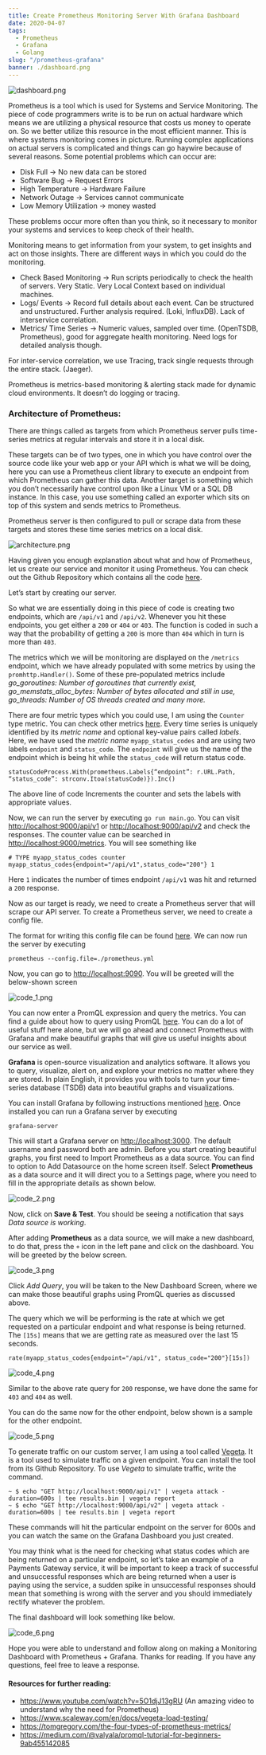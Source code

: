 ```yaml
---
title: Create Prometheus Monitoring Server With Grafana Dashboard
date: 2020-04-07
tags:
  - Prometheus
  - Grafana
  - Golang
slug: "/prometheus-grafana"
banner: ./dashboard.png
---
```


![dashboard.png](./dashboard.png)

Prometheus is a tool which is used for Systems and Service Monitoring. The piece of code programmers write is to be run on actual hardware which means we are utilizing a physical resource that costs us money to operate on. So we better utilize this resource in the most efficient manner. This is where systems monitoring comes in picture. Running complex applications on actual servers is complicated and things can go haywire because of several reasons. Some potential problems which can occur are:

- Disk Full -> No new data can be stored
- Software Bug -> Request Errors
- High Temperature -> Hardware Failure
- Network Outage -> Services cannot communicate
- Low Memory Utilization -> money wasted

These problems occur more often than you think, so it necessary to monitor your systems and services to keep check of their health.

Monitoring means to get information from your system, to get insights and act on those insights. There are different ways in which you could do the monitoring.

- Check Based Monitoring -> Run scripts periodically to check the health of servers. Very Static. Very Local Context based on individual machines.
- Logs/ Events -> Record full details about each event. Can be structured and unstructured. Further analysis required. (Loki, InfluxDB). Lack of interservice correlation.
- Metrics/ Time Series -> Numeric values, sampled over time. (OpenTSDB, Prometheus), good for aggregate health monitoring. Need logs for detailed analysis though.

For inter-service correlation, we use Tracing, track single requests through the entire stack. (Jaeger).

Prometheus is metrics-based monitoring & alerting stack made for dynamic cloud environments. It doesn’t do logging or tracing.

### Architecture of Prometheus:

There are things called as targets from which Prometheus server pulls time-series metrics at regular intervals and store it in a local disk.

These targets can be of two types, one in which you have control over the source code like your web app or your API which is what we will be doing, here you can use a Prometheus client library to execute an endpoint from which Prometheus can gather this data.
Another target is something which you don’t necessarily have control upon like a Linux VM or a SQL DB instance. In this case, you use something called an exporter which sits on top of this system and sends metrics to Prometheus.

Prometheus server is then configured to pull or scrape data from these targets and stores these time series metrics on a local disk.

![architecture.png](./architecture.png)

Having given you enough explanation about what and how of Prometheus, let us create our service and monitor it using Prometheus. You can check out the Github Repository which contains all the code [here](https://github.com/Jigar3/Prometheus-Grafana).

Let’s start by creating our server.

So what we are essentially doing in this piece of code is creating two endpoints, which are `/api/v1` and `/api/v2`. Whenever you hit these endpoints, you get either a `200` or `404` or `403`. The function is coded in such a way that the probability of getting a `200` is more than `404` which in turn is more than `403`.

The metrics which we will be monitoring are displayed on the `/metrics` endpoint, which we have already populated with some metrics by using the `promhttp.Handler()`. Some of these pre-populated metrics include *go_goroutines: Number of goroutines that currently exist, go_memstats_alloc_bytes: Number of bytes allocated and still in use, go_threads: Number of OS threads created and many more.*

There are four metric types which you could use, I am using the `Counter` type metric. You can check other metrics [here](https://prometheus.io/docs/concepts/metric_types/). Every time series is uniquely identified by its *metric name* and optional key-value pairs called *labels*. Here, we have used the *metric name* `myapp_status_codes` and are using two labels `endpoint` and `status_code`. The `endpoint` will give us the name of the endpoint which is being hit while the `status_code` will return status code.

```noLineNumbers
statusCodeProcess.With(prometheus.Labels{“endpoint”: r.URL.Path, “status_code”: strconv.Itoa(statusCode)}).Inc()
```

The above line of code Increments the counter and sets the labels with appropriate values.

Now, we can run the server by executing `go run main.go`. You can visit [http://localhost:9000/api/v1](http://localhost:9000/api/v1) or [http://localhost:9000/api/v2](http://localhost:9000/api/v2) and check the responses. The counter value can be searched in [http://localhost:9000/metrics](http://localhost:9000/metrics). You will see something like

```noLineNumbers
# TYPE myapp_status_codes counter
myapp_status_codes{endpoint="/api/v1",status_code="200"} 1
```

Here `1` indicates the number of times endpoint `/api/v1` was hit and returned a `200` response.

Now as our target is ready, we need to create a Prometheus server that will scrape our API server. To create a Prometheus server, we need to create a config file.

The format for writing this config file can be found [here](https://prometheus.io/docs/prometheus/latest/configuration/configuration/). We can now run the server by executing

```noLineNumbers
prometheus --config.file=./prometheus.yml
```

Now, you can go to [http://localhost:9090](http://localhost:9090). You will be greeted will the below-shown screen

![code_1.png](./code_1.png)

You can now enter a PromQL expression and query the metrics. You can find a guide about how to query using PromQL [here](https://prometheus.io/docs/prometheus/latest/querying/basics/). You can do a lot of useful stuff here alone, but we will go ahead and connect Prometheus with Grafana and make beautiful graphs that will give us useful insights about our service as well.

**Grafana** is open-source visualization and analytics software. It allows you to query, visualize, alert on, and explore your metrics no matter where they are stored. In plain English, it provides you with tools to turn your time-series database (TSDB) data into beautiful graphs and visualizations.

You can install Grafana by following instructions mentioned [here](https://grafana.com/docs/grafana/latest/installation/). Once installed you can run a Grafana server by executing

```noLineNumbers
grafana-server
```

This will start a Grafana server on [http://localhost:3000](http://localhost:3000). The default username and password both are admin. Before you start creating beautiful graphs, you first need to Import Prometheus as a data source. You can find to option to Add Datasource on the home screen itself. Select **Prometheus** as a data source and it will direct you to a Settings page, where you need to fill in the appropriate details as shown below.

![code_2.png](./code_2.png)

Now, click on **Save & Test**. You should be seeing a notification that says *Data source is working*.

After adding **Prometheus** as a data source, we will make a new dashboard, to do that, press the `+` icon in the left pane and click on the dashboard. You will be greeted by the below screen.

![code_3.png](./code_3.png)

Click *Add Query*, you will be taken to the New Dashboard Screen, where we can make those beautiful graphs using PromQL queries as discussed above.

The query which we will be performing is the rate at which we get requested on a particular endpoint and what response is being returned. The `[15s]` means that we are getting rate as measured over the last 15 seconds.

```noLineNumbers
rate(myapp_status_codes{endpoint="/api/v1", status_code="200"}[15s])
```

![code_4.png](./code_4.png)

Similar to the above rate query for `200` response, we have done the same for `403` and `404` as well.

You can do the same now for the other endpoint, below shown is a sample for the other endpoint.

![code_5.png](./code_5.png)

To generate traffic on our custom server, I am using a tool called [Vegeta](https://github.com/tsenart/vegeta). It is a tool used to simulate traffic on a given endpoint. You can install the tool from its Github Repository. To use *Vegeta* to simulate traffic, write the command.

```noLineNumbers
~ $ echo "GET http://localhost:9000/api/v1" | vegeta attack -duration=600s | tee results.bin | vegeta report
~ $ echo "GET http://localhost:9000/api/v2" | vegeta attack -duration=600s | tee results.bin | vegeta report
```

These commands will hit the particular endpoint on the server for 600s and you can watch the same on the Grafana Dashboard you just created.

You may think what is the need for checking what status codes which are being returned on a particular endpoint, so let’s take an example of a Payments Gateway service, it will be important to keep a track of successful and unsuccessful responses which are being returned when a user is paying using the service, a sudden spike in unsuccessful responses should mean that something is wrong with the server and you should immediately rectify whatever the problem.

The final dashboard will look something like below.

![code_6.png](./code_6.png)

Hope you were able to understand and follow along on making a Monitoring Dashboard with Prometheus + Grafana. Thanks for reading. If you have any questions, feel free to leave a response.


#### Resources for further reading:

- https://www.youtube.com/watch?v=5O1djJ13gRU (An amazing video to understand why the need for Prometheus)
- https://www.scaleway.com/en/docs/vegeta-load-testing/
- https://tomgregory.com/the-four-types-of-prometheus-metrics/
- https://medium.com/@valyala/promql-tutorial-for-beginners-9ab455142085